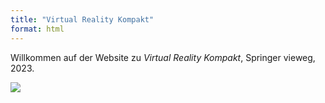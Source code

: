 ```yaml
---
title: "Virtual Reality Kompakt"
format: html
---
```



Willkommen auf der Website zu *Virtual Reality Kompakt*, Springer vieweg, 2023.

![](images/vrkompaktCover.png)
